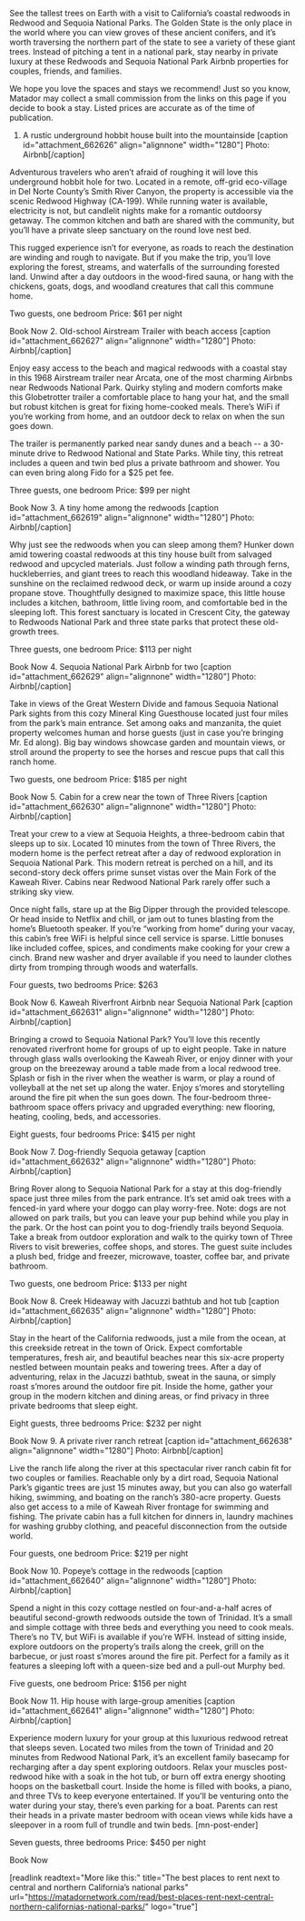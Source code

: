 See the tallest trees on Earth with a visit to California’s coastal redwoods in Redwood and Sequoia National Parks. The Golden State is the only place in the world where you can view groves of these ancient conifers, and it’s worth traversing the northern part of the state to see a variety of these giant trees. Instead of pitching a tent in a national park, stay nearby in private luxury at these Redwoods and Sequoia National Park Airbnb properties for couples, friends, and families.

We hope you love the spaces and stays we recommend! Just so you know, Matador may collect a small commission from the links on this page if you decide to book a stay. Listed prices are accurate as of the time of publication.
1. A rustic underground hobbit house built into the mountainside
[caption id="attachment_662626" align="alignnone" width="1280"] Photo: Airbnb[/caption]

Adventurous travelers who aren’t afraid of roughing it will love this underground hobbit hole for two. Located in a remote, off-grid eco-village in Del Norte County’s Smith River Canyon, the property is accessible via the scenic Redwood Highway (CA-199). While running water is available, electricity is not, but candlelit nights make for a romantic outdoorsy getaway. The common kitchen and bath are shared with the community, but you’ll have a private sleep sanctuary on the round love nest bed.

This rugged experience isn’t for everyone, as roads to reach the destination are winding and rough to navigate. But if you make the trip, you’ll love exploring the forest, streams, and waterfalls of the surrounding forested land. Unwind after a day outdoors in the wood-fired sauna, or hang with the chickens, goats, dogs, and woodland creatures that call this commune home.

Two guests, one bedroom
Price: $61 per night

Book Now
2. Old-school Airstream Trailer with beach access
[caption id="attachment_662627" align="alignnone" width="1280"] Photo: Airbnb[/caption]

Enjoy easy access to the beach and magical redwoods with a coastal stay in this 1968 Airstream trailer near Arcata, one of the most charming Airbnbs near Redwoods National Park. Quirky styling and modern comforts make this Globetrotter trailer a comfortable place to hang your hat, and the small but robust kitchen is great for fixing home-cooked meals. There’s WiFi if you’re working from home, and an outdoor deck to relax on when the sun goes down.

The trailer is permanently parked near sandy dunes and a beach -- a 30-minute drive to Redwood National and State Parks. While tiny, this retreat includes a queen and twin bed plus a private bathroom and shower. You can even bring along Fido for a $25 pet fee.

Three guests, one bedroom
Price: $99 per night

Book Now
3. A tiny home among the redwoods
[caption id="attachment_662619" align="alignnone" width="1280"] Photo: Airbnb[/caption]

Why just see the redwoods when you can sleep among them? Hunker down amid towering coastal redwoods at this tiny house built from salvaged redwood and upcycled materials. Just follow a winding path through ferns, huckleberries, and giant trees to reach this woodland hideaway. Take in the sunshine on the reclaimed redwood deck, or warm up inside around a cozy propane stove. Thoughtfully designed to maximize space, this little house includes a kitchen, bathroom, little living room, and comfortable bed in the sleeping loft. This forest sanctuary is located in Crescent City, the gateway to Redwoods National Park and three state parks that protect these old-growth trees.

Three guests, one bedroom
Price: $113 per night

Book Now
4. Sequoia National Park Airbnb for two
[caption id="attachment_662629" align="alignnone" width="1280"] Photo: Airbnb[/caption]

Take in views of the Great Western Divide and famous Sequoia National Park sights from this cozy Mineral King Guesthouse located just four miles from the park’s main entrance. Set among oaks and manzanita, the quiet property welcomes human and horse guests (just in case you’re bringing Mr. Ed along). Big bay windows showcase garden and mountain views, or stroll around the property to see the horses and rescue pups that call this ranch home.

Two guests, one bedroom
Price: $185 per night

Book Now
5. Cabin for a crew near the town of Three Rivers
[caption id="attachment_662630" align="alignnone" width="1280"] Photo: Airbnb[/caption]

Treat your crew to a view at Sequoia Heights, a three-bedroom cabin that sleeps up to six. Located 10 minutes from the town of Three Rivers, the modern home is the perfect retreat after a day of redwood exploration in Sequoia National Park. This modern retreat is perched on a hill, and its second-story deck offers prime sunset vistas over the Main Fork of the Kaweah River. Cabins near Redwood National Park rarely offer such a striking sky view.

Once night falls, stare up at the Big Dipper through the provided telescope. Or head inside to Netflix and chill, or jam out to tunes blasting from the home’s Bluetooth speaker. If you’re “working from home” during your vacay, this cabin’s free WiFi is helpful since cell service is sparse. Little bonuses like included coffee, spices, and condiments make cooking for your crew a cinch. Brand new washer and dryer available if you need to launder clothes dirty from tromping through woods and waterfalls.

Four guests, two bedrooms
Price: $263 

Book Now
6. Kaweah Riverfront Airbnb near Sequoia National Park
[caption id="attachment_662631" align="alignnone" width="1280"] Photo: Airbnb[/caption]

Bringing a crowd to Sequoia National Park? You’ll love this recently renovated riverfront home for groups of up to eight people. Take in nature through glass walls overlooking the Kaweah River, or enjoy dinner with your group on the breezeway around a table made from a local redwood tree. Splash or fish in the river when the weather is warm, or play a round of volleyball at the net set up along the water. Enjoy s’mores and storytelling around the fire pit when the sun goes down. The four-bedroom three-bathroom space offers privacy and upgraded everything: new flooring, heating, cooling, beds, and accessories.

Eight guests, four bedrooms
Price: $415 per night

Book Now
7. Dog-friendly Sequoia getaway
[caption id="attachment_662632" align="alignnone" width="1280"] Photo: Airbnb[/caption]

Bring Rover along to Sequoia National Park for a stay at this dog-friendly space just three miles from the park entrance. It’s set amid oak trees with a fenced-in yard where your doggo can play worry-free. Note: dogs are not allowed on park trails, but you can leave your pup behind while you play in the park. Or the host can point you to dog-friendly trails beyond Sequoia. Take a break from outdoor exploration and walk to the quirky town of Three Rivers to visit breweries, coffee shops, and stores. The guest suite includes a plush bed, fridge and freezer, microwave, toaster, coffee bar, and private bathroom.

Two guests, one bedroom
Price: $133 per night

Book Now
8. Creek Hideaway with Jacuzzi bathtub and hot tub
[caption id="attachment_662635" align="alignnone" width="1280"] Photo: Airbnb[/caption]

Stay in the heart of the California redwoods, just a mile from the ocean, at this creekside retreat in the town of Orick. Expect comfortable temperatures, fresh air, and beautiful beaches near this six-acre property nestled between mountain peaks and towering trees. After a day of adventuring, relax in the Jacuzzi bathtub, sweat in the sauna, or simply roast s’mores around the outdoor fire pit. Inside the home, gather your group in the modern kitchen and dining areas, or find privacy in three private bedrooms that sleep eight.

Eight guests, three bedrooms
Price: $232 per night

Book Now
9. A private river ranch retreat
[caption id="attachment_662638" align="alignnone" width="1280"] Photo: Airbnb[/caption]

Live the ranch life along the river at this spectacular river ranch cabin fit for two couples or families. Reachable only by a dirt road, Sequoia National Park’s gigantic trees are just 15 minutes away, but you can also go waterfall hiking, swimming, and boating on the ranch’s 380-acre property. Guests also get access to a mile of Kaweah River frontage for swimming and fishing. The private cabin has a full kitchen for dinners in, laundry machines for washing grubby clothing, and peaceful disconnection from the outside world.

Four guests, one bedroom
Price: $219 per night

Book Now
10. Popeye’s cottage in the redwoods
[caption id="attachment_662640" align="alignnone" width="1280"] Photo: Airbnb[/caption]

Spend a night in this cozy cottage nestled on four-and-a-half acres of beautiful second-growth redwoods outside the town of Trinidad. It’s a small and simple cottage with three beds and everything you need to cook meals. There’s no TV, but WiFi is available if you’re WFH. Instead of sitting inside, explore outdoors on the property’s trails along the creek, grill on the barbecue, or just roast s’mores around the fire pit. Perfect for a family as it features a sleeping loft with a queen-size bed and a pull-out Murphy bed.

Five guests, one bedroom
Price: $156 per night

Book Now
11. Hip house with large-group amenities
[caption id="attachment_662641" align="alignnone" width="1280"] Photo: Airbnb[/caption]

Experience modern luxury for your group at this luxurious redwood retreat that sleeps seven. Located two miles from the town of Trinidad and 20 minutes from Redwood National Park, it’s an excellent family basecamp for recharging after a day spent exploring outdoors. Relax your muscles post-redwood hike with a soak in the hot tub, or burn off extra energy shooting hoops on the basketball court. Inside the home is filled with books, a piano, and three TVs to keep everyone entertained. If you'll be venturing onto the water during your stay, there’s even parking for a boat. Parents can rest their heads in a private master bedroom with ocean views while kids have a sleepover in a room full of trundle and twin beds. [mn-post-ender]

Seven guests, three bedrooms
Price: $450 per night

Book Now

[readlink readtext="More like this:" title="The best places to rent next to central and northern California’s national parks" url="https://matadornetwork.com/read/best-places-rent-next-central-northern-californias-national-parks/" logo="true"]